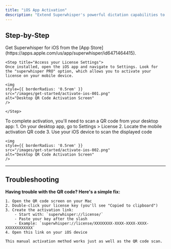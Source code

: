 ```yaml
---
title: "iOS App Activation"
description: "Extend Superwhisper's powerful dictation capabilities to your mobile device with the iOS app."
---
```


## Step-by-Step

<Steps>
    <Step title="Download the App">
        Get Superwhisper for iOS from the [App Store](https://apps.apple.com/us/app/superwhisper/id6471464415).
    </Step>

    <Step title="Access your License Settings">
    Once installed, open the iOS app and navigate to Settings. Look for the "superwhisper PRO" option, which allows you to activate your license on your mobile device.
    
    <img
    style={{ borderRadius: '0.5rem' }}
    src="/images/get-started/activate-ios-001.png"
    alt="Desktop QR Code Activation Screen"
    />
    
    </Step>

  <Step title="License Activation">
    To complete activation, you'll need to scan a QR code from your desktop app:
      1. On your desktop app, go to Settings > License
      2. Locate the mobile activation QR code
      3. Use your iOS device to scan the displayed code

    <img
    style={{ borderRadius: '0.5rem' }}
    src="/images/get-started/activate-ios-002.png"
    alt="Desktop QR Code Activation Screen"
    />

  </Step>
</Steps>

---

## Troubleshooting
**Having trouble with the QR code? Here's a simple fix:**

    1. Open the QR code screen on your Mac
    2. Double-click your license key (you'll see "Copied to clipboard")
    3. Create the activation link:
        - Start with: `superwhisper://license/`
        - Paste your key after the slash
        - Example: `superwhisper://license/XXXXXXXX-XXXX-XXXX-XXXX-XXXXXXXXXXXX`
    4. Open this link on your iOS device

    This manual activation method works just as well as the QR code scan.